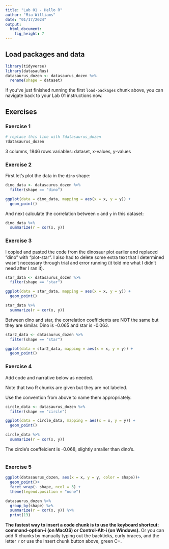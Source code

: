 ```yaml
---
title: "Lab 01 - Hello R"
author: "Mia Williams"
date: "01/17/2024"
output: 
  html_document: 
    fig_height: 7
---
```


## Load packages and data

```r
library(tidyverse) 
library(datasauRus)
datasaurus_dozen <- datasaurus_dozen %>% 
  rename(shape = dataset)
```

If you've just finished running the first `load-packages` chunk above, you can navigate back to your Lab 01 instructions now.

## Exercises

### Exercise 1

```r
# replace this line with ?datasaurus_dozen
?datasaurus_dozen
```

3 columns, 1846 rows
variables: dataset, x-values, y-values

### Exercise 2

First let's plot the data in the `dino` shape:

```r
dino_data <- datasaurus_dozen %>%
  filter(shape == "dino")

ggplot(data = dino_data, mapping = aes(x = x, y = y)) +
  geom_point()
```

And next calculate the correlation between `x` and `y` in this dataset:

```r
dino_data %>%
  summarize(r = cor(x, y))
```

### Exercise 3

I copied and pasted the code from the dinosaur plot earlier and replaced "dino" with "plot-star". I also had to delete some extra text that I determined wasn't necessary through trial and error running (it told me what I didn't need after I ran it). 

```r
star_data <- datasaurus_dozen %>%
  filter(shape == "star")

ggplot(data = star_data, mapping = aes(x = x, y = y)) +
  geom_point()

star_data %>%
  summarize(r = cor(x, y))

```

Between dino and star, the correlation coefficients are NOT the same but they are similar. Dino is -0.065 and star is -0.063. 

```r
star2_data <- datasaurus_dozen %>%
  filter(shape == "star")

ggplot(data = star2_data, mapping = aes(x = x, y = y)) +
  geom_point()

```



### Exercise 4

Add code and narrative below as needed.  

Note that two R chunks are given but they are not labeled.  

Use the convention from above to name them appropriately.

```r
circle_data <- datasaurus_dozen %>%
  filter(shape == "circle")

ggplot(data = circle_data, mapping = aes(x = x, y = y)) +
  geom_point()

circle_data %>%
  summarize(r = cor(x, y))

```

The circle's coeffeicient is -0.068, slightly smaller than dino's. 

```r

```

### Exercise 5

```r
ggplot(datasaurus_dozen, aes(x = x, y = y, color = shape))+
  geom_point()+
  facet_wrap(~ shape, ncol = 3) +
  theme(legend.position = "none")
```

```r
datasaurus_dozen %>%
  group_by(shape) %>%
  summarize(r = cor(x, y)) %>%
  print(13)
```
  

**The fastest way to insert a code chunk is to use the keyboard shortcut: command-option-i (on MacOS) or Control-Alt-i (on Windows).** Or you can add R chunks by manually typing out the backticks, curly braces, and the letter `r` or use the Insert chunk button above, green C+.


